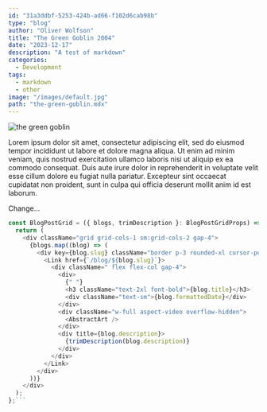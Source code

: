 ```yaml
---
id: "31a3ddbf-5253-424b-ad66-f102d6cab98b"
type: "blog"
author: "Oliver Wolfson"
title: "The Green Goblin 2004"
date: "2023-12-17"
description: "A test of markdown"
categories:
  - Development
tags:
  - markdown
  - other
image: "/images/default.jpg"
path: "the-green-goblin.mdx"
---
```


<Image
  alt="the green goblin"
  caption="The Green Goblin? I guess they are gobbling green."
  imgSrc="https://images.unsplash.com/photo-1651202197829-2ee53f810118?q=80&w=2670&auto=format&fit=crop&ixlib=rb-4.0.3&ixid=M3wxMjA3fDB8MHxwaG90by1wYWdlfHx8fGVufDB8fHx8fA%3D%3D"
/>

Lorem ipsum dolor sit amet, consectetur adipiscing elit, sed do eiusmod tempor incididunt ut labore et dolore magna aliqua. Ut enim ad minim veniam, quis nostrud exercitation ullamco laboris nisi ut aliquip ex ea commodo consequat. Duis aute irure dolor in reprehenderit in voluptate velit esse cillum dolore eu fugiat nulla pariatur. Excepteur sint occaecat cupidatat non proident, sunt in culpa qui officia deserunt mollit anim id est laborum.

Change...

````javascript
const BlogPostGrid = ({ blogs, trimDescription }: BlogPostGridProps) => {
  return (
    <div className="grid grid-cols-1 sm:grid-cols-2 gap-4">
      {blogs.map((blog) => (
        <div key={blog.slug} className="border p-3 rounded-xl cursor-pointer">
          <Link href={`/blog/${blog.slug}`}>
            <div className=" flex flex-col gap-4">
              <div>
                {" "}
                <h3 className="text-2xl font-bold">{blog.title}</h3>
                <div className="text-sm">{blog.formattedDate}</div>
              </div>
              <div className="w-full aspect-video overflow-hidden">
                <AbstractArt />
              </div>
              <div title={blog.description}>
                {trimDescription(blog.description)}
              </div>
            </div>
          </Link>
        </div>
      ))}
    </div>
  );
};```
````
